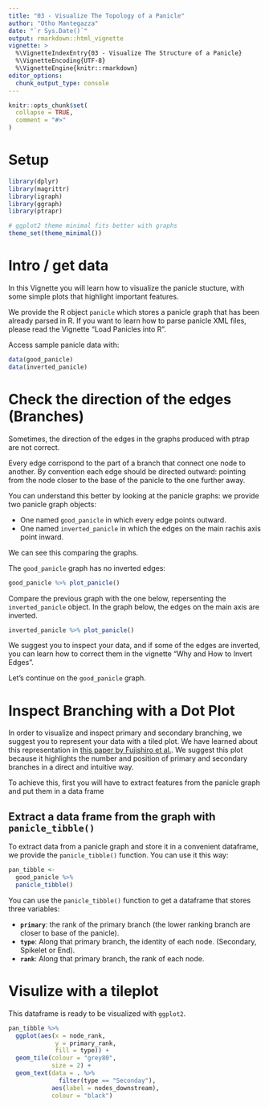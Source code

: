 ```yaml
---
title: "03 - Visualize The Topology of a Panicle"
author: "Otho Mantegazza"
date: "`r Sys.Date()`"
output: rmarkdown::html_vignette
vignette: >
  %\VignetteIndexEntry{03 - Visualize The Structure of a Panicle}
  %\VignetteEncoding{UTF-8}
  %\VignetteEngine{knitr::rmarkdown}
editor_options:
  chunk_output_type: console
---
```


```r
knitr::opts_chunk$set(
  collapse = TRUE,
  comment = "#>"
)
```

# Setup

```r
library(dplyr)
library(magrittr)
library(igraph)
library(ggraph)
library(ptrapr)

# ggplot2 theme minimal fits better with graphs
theme_set(theme_minimal())
```

# Intro / get data

In this Vignette you will learn how to visualize the panicle stucture, with some simple plots that highlight important features.

We provide the R object `panicle` which stores a panicle graph that has been already parsed in R. If you want to learn how to parse panicle XML files, please read the Vignette "Load Panicles into R".

Access sample panicle data with:

```r
data(good_panicle)
data(inverted_panicle)
```

# Check the direction of the edges (Branches)

Sometimes, the direction of the edges in the graphs produced with ptrap are not correct.

Every edge corrispond to the part of a branch that connect one node to another. By convention each edge should be directed outward: pointing from the node closer to the base of the panicle to the one further away.

You can understand this better by looking at the panicle graphs: we provide two panicle graph objects:

- One named `good_panicle` in which every edge points outward.
- One named `inverted_panicle` in which the edges on the main rachis axis point inward.

We can see this comparing the graphs. 

The `good_panicle` graph has no inverted edges: 

```r
good_panicle %>% plot_panicle()
```

Compare the previous graph with the one below, repersenting the `inverted_panicle` object. In the graph below, the edges on the main axis are inverted.

```r
inverted_panicle %>% plot_panicle()
```

We suggest you to inspect your data, and if some of the edges are inverted, you can learn how to correct them in the vignette "Why and How to Invert Edges".

Let's continue on the `good_panicle` graph.

# Inspect Branching with a Dot Plot

In order to visualize and inspect primary and secondary branching, we suggest you to represent your data with a tiled plot. We have learned about this representation in [this paper by Fujishiro et al.](https://www.nature.com/articles/s41598-018-30395-9). We suggest this plot because it highlights the number and position of primary and secondary branches in a direct and intuitive way.

To achieve this, first you will have to extract features from the panicle graph and put them in a data frame

## Extract a data frame from the graph with `panicle_tibble()`

To extract data from a panicle graph and store it in a convenient dataframe, we provide the `panicle_tibble()` function. You can use it this way:

```r
pan_tibble <- 
  good_panicle %>%
  panicle_tibble()
```

You can use the `panicle_tibble()` function to get a dataframe that stores three variables:

- **`primary`**: the rank of the primary branch (the lower ranking branch are closer to base of the panicle).
- **`type`**: Along that primary branch, the identity of each node. (Secondary, Spikelet or End).
- **`rank`**: Along that primary branch, the rank of each node.

# Visulize with a tileplot

This dataframe is ready to be visualized with `ggplot2`.

```r
pan_tibble %>% 
  ggplot(aes(x = node_rank,
             y = primary_rank,
             fill = type)) +
  geom_tile(colour = "grey80",
            size = 2) +
  geom_text(data = . %>% 
              filter(type == "Seconday"),
            aes(label = nodes_downstream),
            colour = "black")
```

